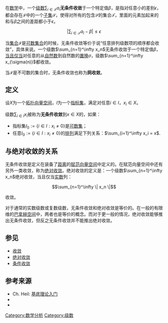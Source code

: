 在[[数学|数学]]中，一个[[级数|级数]]<math>\scriptstyle \sum_{i \in \mathcal{I}} a_i</math>'''无条件收敛'''于一个特定值<math>\beta</math>，是指对任意小的差别<math>\epsilon</math>，都会存在<math>\scriptstyle \mathcal{I}</math>中的一个[[子集|子集]]<math>\scriptstyle \mathcal{S}</math>，使得对所有的包含<math>\scriptstyle \mathcal{S}</math>的集合<math>\scriptstyle \mathcal{T}</math>，里面的元素加起来的和与<math>\beta</math>之间的差距都小于<math>\epsilon</math>。
<center><math>\left| \sum_{i \in \mathcal{T}} a_i - \beta \right| \le \epsilon</math></center>
当[[集合_(數學)|集合]]<math>\scriptstyle \mathcal{I}</math>是[[可数集|可数集合]]的时候，无条件收敛等价于说“任意排列级数项的顺序都会收敛”，具体来说。一个级数<math> \sum_{n=1}^\infty x_n</math>无条件收敛于一个特定值<math>\beta</math>，[[当且仅当|当且仅当]]对任意的从[[自然数|自然数]]到自然数的[[置换|置换]]<math>\sigma</math>，级数<math>\sum_{n=1}^\infty x_{\sigma(n)}</math>都收敛。

当<math>\scriptstyle \mathcal{I}</math>是不可数的集合时，无条件收敛也称为'''网收敛'''。

==定义==

设<math>X</math>为一个[[拓扑向量空间|拓扑向量空间]]，<math>I</math>为一个[[指标集|指标集]]，满足对任意<math>i \in I</math>，<math>x_i \in X</math>。

级数<math>\textstyle \sum_{i \in I} x_i</math>被称为'''无条件收敛'''到<math>x \in X</math>的，如果：
* 指标集<math>I_0 :=\{i\in I: x_i\ne 0\}</math>是[[可数集|可数集]]；
* 任意<math>I_0 :=\{i\in I: x_i\ne 0\}</math>的[[排列|排列]]满足下列关系：<math>\sum_{i=1}^\infty x_i = x</math>.

== 与绝对收敛的关系 ==

无条件收敛是定义在装备了[[距离|距离]]的[[赋范向量空间|赋范向量空间]]中定义的。在赋范向量空间中还有另外一类收敛，称为[[绝对收敛|绝对收敛]]。绝对收敛的定义是：一个级数<math> \sum_{n=1}^\infty x_n</math>绝对收敛，当且仅当[[实数|实数]]列：

:<math> \sum_{n=1}^\infty \| x_n \|</math>

收敛。

对于通常的实数级数或复数级数，无条件收敛和绝对收敛是等价的。在一般的有限维的[[巴拿赫空间|巴拿赫空间]]中，两者也是等价的概念。而对于更一般的情况，绝对收敛能够推出无条件收敛，但反之无条件收敛并不能推出绝对收敛。

== 参见 ==

*[[收敛|收敛]]
*[[绝对收敛|绝对收敛]]
*[[条件收敛|条件收敛]]

== 参考来源 ==
* Ch. Heil: [http://www.math.gatech.edu/~heil/papers/bases.pdf 基底理论入门] {{Wayback|url=http://www.math.gatech.edu/~heil/papers/bases.pdf |date=20080807173529 }}
*{{cite book | title = 《高等代数学》 | author =张贤科,许甫华 | year = 2004 | publisher = 清华大学出版社  |isbn = 978-7-302-08227-9 }}
*{{planetmath|urlid=unconditionalconvergence|title=Unconditional convergence}}

[[Category:数学分析|Category:数学分析]] 
[[Category:级数|Category:级数]]